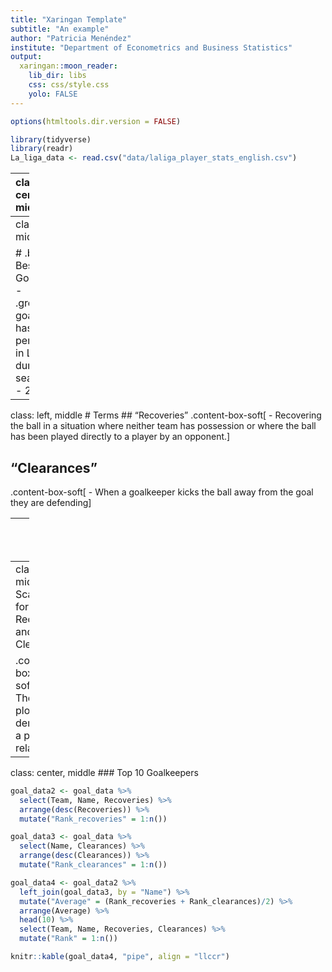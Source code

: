 ```yaml
---
title: "Xaringan Template"
subtitle: "An example"
author: "Patricia Menéndez"
institute: "Department of Econometrics and Business Statistics"
output:
  xaringan::moon_reader:
    lib_dir: libs
    css: css/style.css
    yolo: FALSE
---
```



```r
options(htmltools.dir.version = FALSE)
```

```r
library(tidyverse)
library(readr)
La_liga_data <- read.csv("data/laliga_player_stats_english.csv")
```








































































































































































































































































































































---
class: center, middle

# Position: Goalkeeper
```r
knitr::include_graphics("figs/goal1.webp")
```
.blue[The goalkeeper, sometimes shortened to keeper or goalie, is one of the major positions of association football.]

.pull-left[.tiny[<span>Photo by <a href="https://laligaexpert.com/2021/09/08/la-liga-goalkeepers/">Laligaexpert</a></span>]
]

---
class: center, middle

# .bold[Aim:  Best Goalkeeper ]
- .green[Which goalkeeper has the best performance in La-Liga during the season 2019 - 2020?]

---
class: left, middle
# Terms
## “Recoveries” 
.content-box-soft[
- Recovering the ball in a situation where neither team has possession or where the ball has been played directly to a player by an opponent.
]

## “Clearances” 
.content-box-soft[
- When a goalkeeper kicks the ball away from the goal they are defending
]

---
class: center, middle

### Goalkeeper

```r
goal_data <- La_liga_data %>%
  filter(Position == "Goalkeeper") %>%
  select(Team, Position, Name, Games.played, Goals.conceded.while.player.on.pitch, Recoveries, Clearances) %>%
  rename("Game_played" = Games.played,
         "Goal_conceded" = Goals.conceded.while.player.on.pitch)
mean_goal_data <- goal_data %>%
  filter(Game_played > 0)
```

```r
p2 <- ggplot(mean_goal_data, 
             aes(x = Name, 
                 y = Recoveries, label = Name)) +
  geom_point() +
  geom_text(hjust = 0.5, vjust = -1) + 
  theme(axis.text.x=element_blank(),
        axis.ticks = element_blank())

p3 <- ggplot(mean_goal_data, 
             aes(x = Name, 
                 y = Clearances, label = Name)) +
  geom_point() +
  geom_text(hjust = 0.5, vjust = -1) + 
  theme(axis.text.x=element_blank(),
        axis.ticks = element_blank())

gridExtra::grid.arrange(p2, p3, ncol = 2)
```

---
class: center, middle
## Scatter Plot for Recoveries and Clearances
```r
ggplot(goal_data, 
       aes(x = Recoveries,
           y = Clearances)) +
  geom_point() +
  theme_bw()
```

.content-box-soft[.blue[ 
- The scatter plot demonstrates a positive relationship.
]]

---
class: center, middle
### Top 10 Goalkeepers
```r
goal_data2 <- goal_data %>%
  select(Team, Name, Recoveries) %>%
  arrange(desc(Recoveries)) %>%
  mutate("Rank_recoveries" = 1:n())

goal_data3 <- goal_data %>%
  select(Name, Clearances) %>%
  arrange(desc(Clearances)) %>%
  mutate("Rank_clearances" = 1:n())

goal_data4 <- goal_data2 %>%
  left_join(goal_data3, by = "Name") %>%
  mutate("Average" = (Rank_recoveries + Rank_clearances)/2) %>%
  arrange(Average) %>%
  head(10) %>%
  select(Team, Name, Recoveries, Clearances) %>%
  mutate("Rank" = 1:n())

knitr::kable(goal_data4, "pipe", align = "llccr")
```